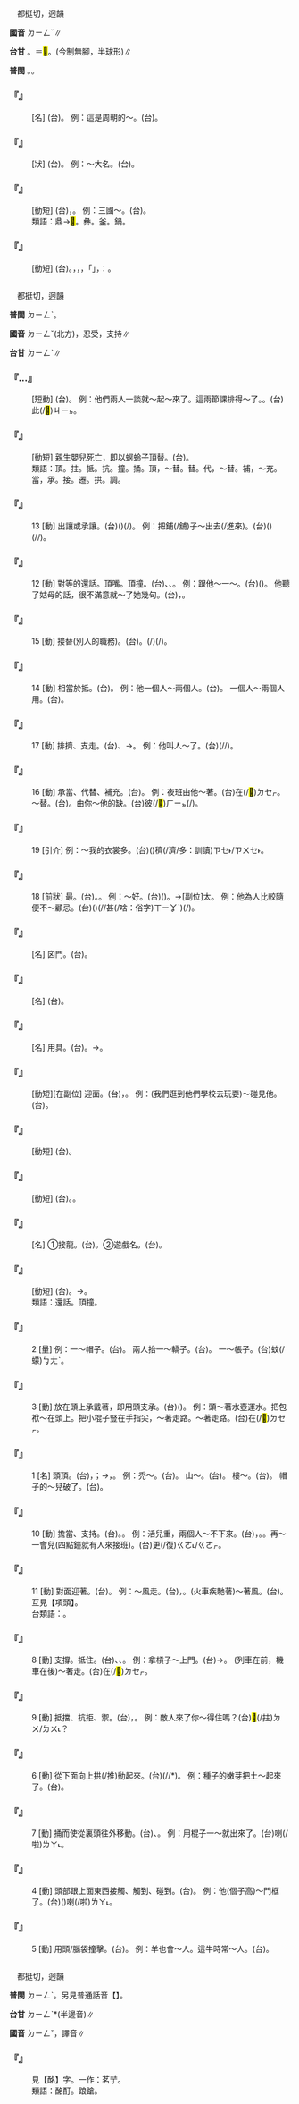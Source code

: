
=={{ruby|鼎|ㄉㄧㄥˇ}}==

　都挺切，迥韻

'''國音''' <rt>ㄉㄧㄥˇ</rt>∥

'''台甘''' {{ruby|(文)|ㄉㄧㄥˋ}}。{{ruby|(語)|ㄉㄧㆩˋ}}＝<mark>&#xf96ee;</mark>。(今制無腳，半球形)∥

'''普閩''' {{ruby|(文)|ㄉㄧㄥˋ}}。{{ruby|(白)|ㄉㄧㆩˋ}}。

    

==='''『{{ruby|鼎|ㄉㄧㄥˇ}}』'''===
: [名] (台){{ruby|古|ㄍㆦˋ}}{{ruby|代|ㄉㄞ˫}}{{ruby|三|ㄙㆩ}}{{ruby|枝|ㄍㄧ}}{{ruby|骹|ㄎㄚ}}{{ruby|兩|ㄋㆭ˫}}{{ruby|個|ㆤˊ}}{{ruby|耳|ㄏㄧ˫/ㄏㆪ˫}}{{ruby|丌|ㆤ}}{{ruby|<mark>&#xf96ee;</mark>|ㄉㄧㆩˋ}}。 例：這是周朝的～。(台){{ruby|<mark>&#xffacb;</mark>|ㄗㆤ}}{{ruby|是|ㄒㄧ˫}}{{ruby|周|ㄐㄧㄨ}}{{ruby|朝|ㄉㄧㄠˊ}}{{ruby|丌|ㆤ}}{{ruby|鼎|ㄉㄧㆩˋ}}。
    

==='''『{{ruby|鼎|ㄉㄧㄥˇ}}{{ruby|鼎|ㄉㄧㄥˇ}}』'''===
: [狀] (台){{ruby|盛|ㄒㄧㄥ˫}}{{ruby|大|ㄉㄞ˫/ㄉㄨㄚ˫}}{{ruby|丌|ㆤ}}{{ruby|意|ㄧ˪}}{{ruby|思|ㄙㄨ˪}}。 例：～大名。(台){{ruby|鼎|ㄉㄧㄥˋ}}{{ruby|鼎|ㄉㄧㄥˋ}}{{ruby|大|ㄉㄞ˫}}{{ruby|名|ㆠㄧㄥˊ}}。
    

==='''『{{ruby|鼎|ㄉㄧㄥˇ}}{{ruby|立|ㄌㄧˋ}}』'''===
: [動短] (台){{ruby|像|ㄑㄧㆧ˫/ㄑㄧㆫ˫}}{{ruby|三|ㄙㆩ}}{{ruby|枝|ㄍㄧ}}{{ruby|骹|ㄎㄚ}}{{ruby|托|ㄊㄨㆷ}}{{ruby|一|ㄐㄧㆵ ͘}}{{ruby|個|ㆤˊ}}{{ruby|鼎|ㄉㄧㆩˋ}}，{{ruby|三|ㄙㆩ}}{{ruby|方|ㄏㆲ}}{{ruby|面|ㆠㄧㄣ˫}}{{ruby|對|ㄉㄨㄧ˪}}{{ruby|立|ㄌㄧㆴ ͘}}{{ruby|丌|ㆤ}}{{ruby|局|ㄍㄧㆦㆶ ͘}}{{ruby|面|ㆠㄧㄣ˫/ㆠㄧㄢ˫}}。 例：三國～。(台){{ruby|三|ㄙㆰ}}{{ruby|國|ㄍㆦㆶ}}{{ruby|鼎|ㄉㄧㄥˋ}}{{ruby|立|ㄌㄧㆴ ͘}}。
:類語：鼎→<mark>&#xf96ee;</mark>。彝。釜。鍋。
:
    

==='''『{{ruby|鼎|ㄉㄧㄥˇ}}{{ruby|革|ㄍㄜˊ}}』'''===
: [動短] (台){{ruby|換|ㄨㆩ˫}}{{ruby|朝|ㄉㄧㄠˊ}}{{ruby|→|ㄉㄧㄠ}}{{ruby|代|ㄉㆤ˫}}。{{ruby|古|ㄍㆦˋ}}{{ruby|早|ㄗㄚˋ}}，{{ruby|鼎|ㄉㄧㄥˋ}}{{ruby|有|ㄨ˫}}{{ruby|特|ㄉㄧㆤㆶ ͘}}{{ruby|製|ㄗㆤ˪}}{{ruby|丌|ㆤ}}，{{ruby|做|ㄗㄨㆤ˪/ㄗㄜ˪}}{{ruby|傳|ㄊㄨㄢˊ}}{{ruby|國|ㄍㆦㆶ}}{{ruby|丌|ㆤ}}{{ruby|寶|ㄅㄜˋ}}{{ruby|器|ㄎㄧ˪}}，{{ruby|所|ㄙㆦˋ}}{{ruby|以|ㄧˋ}}{{ruby|國|ㄍㆦㆶ}}{{ruby|家|ㄍㄚ}}{{ruby|有|ㄨ˫}}「{{ruby|變|ㄅㄧㄢ˪}}{{ruby|革|ㄍㄧㆤㆶ}}」，{{ruby|叫|ㄍㄧㄜ˪}}{{ruby|作|ㄗㄜ˪}}：{{ruby|鼎|ㄉㄧㄥˋ}}{{ruby|革|ㄍㄧㆤㆶ}}。
    

=={{ruby|頂|ㄉㄧㄥˇ}}==

　都挺切，迥韻

'''普閩''' <rt>ㄉㄧㄥˋ</rt>。

'''國音''' <rt>ㄉㄧㄥˇ</rt>{{ruby|。|ㄉㄧㄥ}}(北方)，忍受，支持∥

'''台甘''' <rt>ㄉㄧㄥˋ</rt>∥

    

==='''『{{ruby|頂|ㄉㄧㄥˇ}}…{{ruby|牛|ㄋㄧㄡˊ}}{{ruby|兒|ㄦ}}』'''===
: [短動] (台){{ruby|衝|ㄑㄧㆲ}}{{ruby|突|ㄉㄨㆷ ͘}}。 例：他們兩人一談就～起～來了。這兩節課排得～了。{{ruby|撞|ㄓㄨㄤˋ}}{{ruby|堂|ㄊㄤˊ}}。(台)此(/<mark>&#xffb50;</mark>)<rt>ㄐㄧㆵ</rt>{{ruby|兩|ㄋㆭ˫}}{{ruby|節|ㄐㄧㄚㆵ}}{{ruby|課|ㄎㄜ˪}}{{ruby|排|ㄅㄞˊ}}{{ruby|到|ㄍㄚㆷ}}{{ruby|衝|ㄑㄧㆲ}}{{ruby|突|ㄉㄨㆷ ͘}}。
    

==='''『{{ruby|頂|ㄉㄧㄥˇ}}{{ruby|窩|ㄨㄛˋ}}{{ruby|兒|ㄦ}}』'''===
: [動短] 親生嬰兒死亡，即以螟蛉子頂替。(台){{ruby|踏|ㄉㄚㆷ ͘}}{{ruby|花|ㄏㄨㆤ}}。
:類語：頂。拄。抵。抗。撞。捅。頂，～替。替。代，～替。補，～充。當，承。接。遷。拱。調。
:
    

==='''『{{ruby|頂|ㄉㄧㄥˇ}}』'''===
:13  [動] 出讓或承讓。(台)({{ruby|店|ㄉㄧㆰ˪}}){{ruby|頂|ㄉㄧㄥˋ}}(/{{ruby|扑|ㄆㄚㆷ}}){{ruby|付|ㄏㆦ˫}}{{ruby|別|ㄅㄚㆵ}}{{ruby|人|ㄌㄤˊ}}。 例：把鋪(/舖)子～出去(/進來)。(台)({{ruby|店|ㄉㄧㆰ˪}}){{ruby|扑|ㄆㄚㆷ}}{{ruby|付|ㄏㆦ˫}}{{ruby|人|·ㄌㄤˊ}}(/{{ruby|共|ㄍㄚ˫}}{{ruby|人|ㄌㄤˊ}}{{ruby|扑|ㄆㄚㆷ}}{{ruby|來|ㄌㄞˊ}}/{{ruby|頂|ㄉㄧㄥˋ}}{{ruby|來|ㄌㄞˊ}})。
    

==='''『{{ruby|頂|ㄉㄧㄥˇ}}』'''===
:12  [動] 對等的還話。頂嘴。頂撞。(台){{ruby|抵|ㄉㄨˋ}}{{ruby|擋|ㄉㆭ˫}}、{{ruby|應|ㄧㄣ˪}}{{ruby|嘴|ㄘㄨㄧ˪}}、{{ruby|忤|ㄫㆦˋ}}{{ruby|逆|ㆣㄧㆤㆶ ͘}}。 例：跟他～一～。(台)({{ruby|我|ㆣㄨㄚˋ}}){{ruby|去|ㄎㄧ˪}}{{ruby|抵|ㄉㄨˋ}}{{ruby|伊|ㄧ}}{{ruby|一|ㄐㄧㆵ ͘}}{{ruby|下|·ㆤ˫}}。 他聽了姑母的話，很不滿意就～了她幾句。(台){{ruby|伊|ㄧ}}{{ruby|聽|ㄊㄧㆩ}}{{ruby|了|ㄌㄧㄠˋ}}{{ruby|阿|ㄚ}}{{ruby|姑|ㄍㆦ}}{{ruby|丌|ㆤ}}{{ruby|話|ㄨㆤ˫}}，{{ruby|真|ㄐㄧㄣ}}{{ruby|無|ㆠㄜˊ}}{{ruby|滿|ㄇㄨㄚˋ}}{{ruby|意|ㄧ˪}}{{ruby|著|ㄉㄧㄜㆷ ͘}}{{ruby|抵|ㄉㄨˋ}}{{ruby|伊|ㄧ}}{{ruby|幾|ㄍㄨㄧˋ}}{{ruby|句|ㄍㄨ˪}}{{ruby|仔|ㄚ}}。
    

==='''『{{ruby|頂|ㄉㄧㄥˇ}}』'''===
:15  [動] 接替(別人的職務)。(台){{ruby|代|ㄉㄞ˫}}{{ruby|辦|ㄅㄢ˫}}。{{ruby|替|ㄊㄨㆤ˪/ㄊㆤ˪}}{{ruby|人|ㄌㄤˊ}}{{ruby|擔|ㄉㆰ}}{{ruby|任|ㆢㄧㆬ˫/ㄌㄧㆬ˫}}{{ruby|載|ㄉㄞ˫}}(/{{ruby|戴|ㄉㄞ˪}}){{ruby|事|ㄐㄧ˪}}(/{{ruby|事|ㄉㄞ˫}}{{ruby|情|ㄐㄧ˪}})。
    

==='''『{{ruby|頂|ㄉㄧㄥˇ}}』'''===
:14  [動] 相當於抵。(台){{ruby|抵|ㄉㄧˋ}}。 例：他一個人～兩個人。(台){{ruby|伊|ㄧ}}{{ruby|一|ㄐㄧㆵ ͘}}{{ruby|個|ㆤˊ}}{{ruby|人|ㄌㄤˊ}}{{ruby|抵|ㄉㄨˋ/ㄉㄧˋ}}{{ruby|兩|ㄋㆭ˫}}{{ruby|人|ㄌㄤˊ}}{{ruby|額|ㆣㄧㄚㆷ ͘}}。 一個人～兩個人用。(台){{ruby|叫|ㄍㄧㄜ˪}}{{ruby|一|ㄐㄧㆵ ͘}}{{ruby|個|ㆤˊ}}{{ruby|人|ㄌㄤˊ}}{{ruby|做|ㄗㄨㆤ˪/ㄗㄜ˪}}{{ruby|兩|ㄋㆭ˫}}{{ruby|人|ㄌㄤˊ}}{{ruby|份|ㄏㄨㄣ˫}}{{ruby|丌|ㆤ}}{{ruby|工|ㄎㄤ}}{{ruby|課|ㄎㄨㆤ˪/ㄎㆤ˪}}。
    

==='''『{{ruby|頂|ㄉㄧㄥˇ}}』'''===
:17  [動] 排擠、支走。(台){{ruby|托|ㄊㄨㆷ}}、{{ruby|奓|ㄊㄚ˪}}→{{ruby|拒|ㄍㄨ˫/ㄍㄧ˫}}{{ruby|絕|ㄗㄨㄚㆵ ͘}}。 例：他叫人～了。(台){{ruby|伊|ㄧ}}{{ruby|去|ㄎㄧ˪}}{{ruby|付|ㄏㆦ˫}}{{ruby|人|ㄌㄤˊ}}{{ruby|托|ㄊㄨㆷ}}{{ruby|走|ㄗㄠˋ}}(/{{ruby|奓|ㄊㄚ˪}}{{ruby|出|ㄘㄨㆵ}}{{ruby|來|·ㄌㄞˊ}}/{{ruby|被|ㄅㄧ˫}}{{ruby|拒|ㄍㄧ˫/ㄍㄨ˫}}{{ruby|絕|ㄗㄨㄚㆵ ͘}})。
    

==='''『{{ruby|頂|ㄉㄧㄥˇ}}』'''===
:16  [動] 承當、代替、補充。(台){{ruby|頂|ㄉㄧㄥˋ}}。 例：夜班由他～著。(台){{ruby|夜|ㄧㄚ˫}}{{ruby|班|ㄅㄢ}}{{ruby|是|ㄒㄧ˫}}{{ruby|伊|ㄧ}}{{ruby|去|ㄎㄧ˪}}在(/<mark>&#xf9549;</mark>)<rt>ㄉㆤㆷ</rt>{{ruby|頂|ㄉㄧㄥˋ}}。 ～替。(台){{ruby|代|ㄉㄞ˫}}{{ruby|理|ㄌㄧˋ}}。由你～他的缺。(台){{ruby|伊|ㄧ}}彼(/<mark>&#xf8fbe;</mark>)<rt>ㄏㄧㆵ</rt>{{ruby|缺|ㄎㄨㆤㆷ}}{{ruby|由|ㄧㄨˊ}}(/{{ruby|付|ㄏㆦ˫}}){{ruby|汝|ㄌㄧˋ}}{{ruby|去|ㄎㄧ˪}}{{ruby|補|ㄅㆦˋ}}。
    

==='''『{{ruby|頂|ㄉㄧㄥˇ}}』'''===
:19  [引介] 例：～我的衣裳多。(台)({{ruby|算|ㄙㆭ˪}}{{ruby|來|ㄌㄞˊ}}{{ruby|算|ㄙㆭ˪}}{{ruby|去|ㄎㄧ˪}}{{ruby|比|ㄅㄧˋ}}{{ruby|較|ㄍㄠ˪}}{{ruby|起|·ㄎㄧˋ}}{{ruby|來|·ㄌㄞˊ}}){{ruby|衫|ㄙㆩ}}{{ruby|上|ㄒㄧㆲ˫}}穧(/濟/多：訓讀)<rt>ㄗㆤ˫/ㄗㄨㆤ˫</rt>{{ruby|丌|ㆤ}}{{ruby|是|ㄒㄧ˫}}{{ruby|我|ㆣㄨㄚˋ}}。
    

==='''『{{ruby|頂|ㄉㄧㄥˇ}}』'''===
:18  [前狀] 最。(台){{ruby|最|ㄗㄨㆤ˪}}。{{ruby|上|ㄒㄧㆲ˫}}。 例：～好。(台){{ruby|上|ㄒㄧㆲ˫}}{{ruby|好|ㄏㄜˋ}}({{ruby|丌|ㆤ}})。→[副位]太。 例：他為人比較隨便不～顧忌。(台){{ruby|伊|ㄧ}}{{ruby|做|ㄗㄨㆤ˪/ㄗㄜ˪}}{{ruby|人|ㄌㄤˊ}}({{ruby|比|ㄅㄧˋ}}{{ruby|較|ㄍㄠ˪}}{{ruby|起|·ㄎㄧˋ}}{{ruby|來|·ㄌㄞˊ}}){{ruby|無|ㆠㄜˊ}}{{ruby|真|ㄐㄧㄣ}}(/{{ruby|誠|ㄐㄧㆩˊ}}/甚(/啥：俗字)<rt>ㄒㄧㆩˋ</rt>){{ruby|拘|ㄎㄨ}}{{ruby|束|ㄙㆦㆶ}}(/{{ruby|禁|ㄍㄧㆬ˪}}{{ruby|忌|ㄎㄧ˫}})。
    

==='''『{{ruby|頂|ㄉㄧㄥˇ}}{{ruby|門|ㄇㄣˊ}}』'''===
: [名] 囟門。(台){{ruby|囟|ㄒㄧㄣ˪}}。
    

==='''『{{ruby|頂|ㄉㄧㄥˇ}}{{ruby|棚|ㄆㄥˊ}}』'''===
: [名] (台){{ruby|天|ㄊㄧㄢ}}{{ruby|棚|ㄅㆲˊ}}。
    

==='''『{{ruby|頂|ㄉㄧㄥˇ}}{{ruby|針|ㄓㄣ}}』'''===
: [名] 用具。(台){{ruby|布|ㄅㆦ˪}}{{ruby|指|ㄗㆮˋ}}。→{{ruby|銅|ㄉㄤˊ}}{{ruby|指|ㄗㆮˋ}}。
    

==='''『{{ruby|頂|ㄉㄧㄥˇ}}{{ruby|頭|ㄊㄡˊ}}』'''===
: [動短][在副位] 迎面。(台){{ruby|面|ㆠㄧㄣ˫}}{{ruby|對|ㄉㄨㄧ˪}}{{ruby|面|ㆠㄧㄣ˫}}，{{ruby|相|ㄒㄧㄜ/ㄙㆩ}}{{ruby|抵|ㄉㄨˋ}}{{ruby|頭|ㄊㄠˊ}}。 例：(我們逛到他們學校去玩耍)～碰見他。(台){{ruby|抵|ㄉㄨˋ}}{{ruby|好|ㄏㄜˋ}}{{ruby|相|ㄒㄧㄜ/ㄙㆩ}}{{ruby|撞|ㄐㄧㄥ}}{{ruby|→|ㄐㄧㄥ˫}}{{ruby|頭|ㄊㄠˊ}}{{ruby|去|ㄎㄧ˪}}{{ruby|遇|ㆠㄨ˫/ㆣㄨ˫}}{{ruby|著|ㄉㄧㄜㆷ}}。
    

==='''『{{ruby|頂|ㄉㄧㄥˇ}}{{ruby|撞|ㄓㄨㄤˋ}}』'''===
: [動短] (台){{ruby|用|ㄧㄥ˫/ㄧㆲ˫}}{{ruby|激|ㄍㄧㆤㆶ}}{{ruby|烈|ㄌㄧㄚㆵ ͘}}{{ruby|丌|ㆤ}}{{ruby|語|ㆣㄧˋ/ㆣㄨˋ}}{{ruby|氣|ㄎㄧ˪}}{{ruby|反|ㄏㄨㄢˋ}}{{ruby|駁|ㄅㆦㆶ}}{{ruby|長|ㄉㄧㆲˋ}}{{ruby|輩|ㄅㄨㆤ˪}}。
    

==='''『{{ruby|頂|ㄉㄧㄥˇ}}{{ruby|真|ㄓㄣ}}』'''===
: [動短] (台){{ruby|頂|ㄉㄧㄥˋ}}{{ruby|真|ㄐㄧㄣ}}。{{ruby|認|ㆢㄧㄣ˫/ㄌㄧㄣ˫}}{{ruby|真|ㄐㄧㄣ}}。
    

==='''『{{ruby|頂|ㄉㄧㄥˇ}}{{ruby|牛|ㄋㄧㄡˊ}}{{ruby|兒|ㄦ}}』'''===
: [名] ①接龍。(台){{ruby|骨|ㄍㄨㆵ}}{{ruby|牌|ㄅㄞˊ}}{{ruby|丌|ㆤ}}{{ruby|方|ㄏㆲ}}{{ruby|法|ㄏㄨㄚㆵ}}{{ruby|丌|ㆤ}}{{ruby|一|ㄐㄧㆵ ͘}}{{ruby|種|ㄐㄧㆲˋ}}。②遊戲名。(台){{ruby|兩|ㄋㆭ˫}}{{ruby|人|ㄌㄤˊ}}{{ruby|用|ㄧㄥ˫/ㄧㆲ˫}}{{ruby|頭|ㄊㄠˊ}}{{ruby|或|ㄧㄚㆷ ͘}}{{ruby|是|ㄒㄧ˫}}{{ruby|手|ㄑㄧㄨˋ}}{{ruby|骨|ㄍㄨㆵ}}{{ruby|托|ㄊㄨㆷ}}{{ruby|棍|ㄍㄨㄣ˪}}{{ruby|仔|ㄚ}}{{ruby|比|ㄅㄧˋ}}{{ruby|手|ㄑㄧㄨˋ}}{{ruby|尾|ㆠㄨㆤˋ/ㆠㆤˋ}}{{ruby|力|ㄌㄚㆵ ͘}}。
    

==='''『{{ruby|頂|ㄉㄧㄥˇ}}{{ruby|嘴|ㄗㄨㄟˇ}}』'''===
: [動短] (台){{ruby|合|ㄍㄚㆷ}}{{ruby|序|ㄒㄧ˫}}{{ruby|大|ㄉㄨㄚ˫}}{{ruby|人|ㄌㄤˊ}}{{ruby|應|ㄧㄣ˪}}{{ruby|嘴|ㄘㄨㄧ˪}}。{{ruby|拄|ㄉㄨˋ}}{{ruby|擋|ㄉㆭ˫}}→{{ruby|忤|ㄫㆦˋ}}{{ruby|逆|ㆣㄧㆤㆶ ͘}}。
:類語：還話。頂撞。
:
    

==='''『{{ruby|頂|ㄉㄧㄥˇ}}』'''===
:2  [量] 例：一～帽子。(台){{ruby|一|ㄐㄧㆵ ͘}}{{ruby|頂|ㄉㄧㄥˋ}}{{ruby|帽|ㆠㄜ˫}}{{ruby|仔|ㄚ}}。 兩人抬一～轎子。(台){{ruby|兩|ㄋㆭ˫}}{{ruby|個|ㆤˊ}}{{ruby|人|ㄌㄤˊ}}{{ruby|<mark>&#xffbaf;</mark>|ㄍㆭ}}{{ruby|一|ㄐㄧㆵ ͘}}{{ruby|頂|ㄉㄧㄥˋ}}{{ruby|轎|ㄍㄧㄜ˫}}。 一～帳子。(台){{ruby|一|ㄐㄧㆵ ͘}}{{ruby|領|ㄋㄧㄚˋ}}蚊(/蠓)<rt>ㆠㄤˋ</rt>{{ruby|罩|ㄉㄠ˪/ㄉㄚ˪}}。
    

==='''『{{ruby|頂|ㄉㄧㄥˇ}}』'''===
:3  [動] 放在頭上承戴著，即用頭支承。(台)({{ruby|用|ㄧㄥ˫/ㄧㆲ˫}}{{ruby|頭|ㄊㄠˊ}}{{ruby|殼|ㄎㄚㆶ}}){{ruby|托|ㄊㄨㆷ/ㄊㆤ˪}}。 例：頭～著水壺運水。把包袱～在頭上。把小棍子豎在手指尖，～著走路。～著走路。(台){{ruby|托|ㄊㆩˋ}}在(/<mark>&#xf9549;</mark>)<rt>ㄉㆤㆷ</rt>{{ruby|行|ㄍㄧㆩˊ}}。
    

==='''『{{ruby|頂|ㄉㄧㄥˇ}}』'''===
:1  [名] 頭頂。(台){{ruby|頭|ㄊㄠˊ}}{{ruby|頂|ㄉㄧㄥˋ}}，{{ruby|頭|ㄊㄠˊ}}{{ruby|殼|ㄎㄚㆶ}}{{ruby|頂|ㄉㄧㄥˋ}}；→{{ruby|頂|ㄉㄧㄥˋ}}{{ruby|懸|ㄍㄨㄢˊ}}，{{ruby|上|ㄒㄧㆲ˫}}{{ruby|頂|ㄉㄧㄥˋ}}{{ruby|懸|ㄍㄨㄢˊ}}{{ruby|丌|ㆤ}}{{ruby|所|ㄙㆦˋ}}{{ruby|在|ㄗㄞ˫}}。 例：禿～。(台){{ruby|禿|ㄊㄨㆷ}}{{ruby|頭|ㄊㄠˊ}}。 山～。(台){{ruby|山|ㄙㄨㆩ}}{{ruby|頂|ㄉㄧㄥˋ}}。 樓～。(台){{ruby|樓|ㄌㄠˊ}}{{ruby|仔|ㄚ}}{{ruby|頂|ㄉㄧㄥˋ}}。 帽子的～兒破了。(台){{ruby|帽|ㆠㄜ˫}}{{ruby|仔|ㄚ}}{{ruby|頂|ㄉㄧㄥˋ}}{{ruby|破|ㄆㄨㄚ˪}}{{ruby|去|ㄎㄧ˪}}。
    

==='''『{{ruby|頂|ㄉㄧㄥˇ}}』'''===
:10  [動] 擔當、支持。(台){{ruby|拄|ㄉㄨ˪}}。{{ruby|擋|ㄉㆲ˪}}。 例：活兒重，兩個人～不下來。(台){{ruby|物|ㄇㆭㆷ ͘/ㄇㄧㆷ ͘}}{{ruby|粗|ㄘㆦ}}{{ruby|重|ㄉㄤ˫}}，{{ruby|兩|ㄋㆭ˫}}{{ruby|個|ㆤˊ}}{{ruby|人|ㄌㄤˊ}}{{ruby|扶|ㄏㄨˊ}}{{ruby|<mark>&#xffa45;</mark>|ㆠㆤ˫/ㆠㄨㆤ˫}}{{ruby|落|ㄌㄜㆷ ͘}}{{ruby|來|·ㄌㄞˊ}}。{{ruby|拄|ㄉㄨ˪}}{{ruby|<mark>&#xffa45;</mark>|ㆠㆤ˫/ㆠㄨㆤ˫}}{{ruby|著|ㄉㄧㄠˊ}}。再～一會兒(四點鐘就有人來接班)。(台)更(/復)<rt>ㄍㄜ˪/ㄍㄜㆷ</rt>{{ruby|再|ㄗㄞ˪}}{{ruby|擋|ㄉㆲ˪}}{{ruby|一|ㄐㄧㆵ ͘}}{{ruby|困|ㄎㄨㄣ˪}}。
    

==='''『{{ruby|頂|ㄉㄧㄥˇ}}』'''===
:11  [動] 對面迎著。(台){{ruby|對|ㄉㄨㄧ˪}}{{ruby|面|ㆠㄧㄣ˫}}{{ruby|相|ㄒㄧㄜ/ㄙㆩ}}{{ruby|衝|ㄑㄧㆲ}}{{ruby|→|ㄑㄧㄤ}}。 例：～風走。(台){{ruby|<mark>&#xffeae;</mark>|ㄉㄨ}}{{ruby|風|ㄏㆲ/ㄏㄨㄤ}}{{ruby|行|ㄍㄧㆩˊ}}{{ruby|路|ㄌㆦ˫}}，{{ruby|<mark>&#xffeae;</mark>|ㄉㄨ}}{{ruby|對|ㄉㄨㄧ˪}}{{ruby|面|ㆠㄧㄣ˫}}{{ruby|風|ㄏㆲ/ㄏㄨㄤ}}。(火車疾馳著)～著風。(台){{ruby|<mark>&#xffeae;</mark>|ㄉㄨ}}{{ruby|風|ㄏㆲ/ㄏㄨㄤ}}。互見【項頭】。
:台類語：{{ruby|沖|ㄑㄧㄤˊ}}{{ruby|風|ㄏㆲ/ㄏㄨㄤ}}。
:
    

==='''『{{ruby|頂|ㄉㄧㄥˇ}}』'''===
:8  [動] 支撐。抵住。(台){{ruby|拄|ㄉㄨˋ}}、{{ruby|撐|ㄊㆪ˪/ㄊㆥ˪}}、{{ruby|<mark>&#xffeae;</mark>|ㄉㄨ}}。 例：拿槓子～上門。(台){{ruby|用|ㄧㄥ˫/ㄧㆲ˫}}{{ruby|棍|ㄍㄨㄣ˪}}{{ruby|仔|ㄚ}}{{ruby|擋|ㄉㆭ˫}}→{{ruby|拄|ㄉㄨˋ}}{{ruby|門|ㄇㆭˊ}}。 (列車在前，機車在後)～著走。(台){{ruby|<mark>&#xffeae;</mark>|ㄉㄨ}}在(/<mark>&#xf9549;</mark>)<rt>ㄉㆤㆷ</rt>{{ruby|行|ㄍㄧㆩˊ}}。
    

==='''『{{ruby|頂|ㄉㄧㄥˇ}}』'''===
:9  [動] 抵擋、抗拒、禦。(台){{ruby|<mark>&#xffeae;</mark>|ㄉㄨ}}，{{ruby|抵|ㄉㆤˋ/ㄉㄧˋ}}{{ruby|抗|ㄎㆲ˪}}。 例：敵人來了你～得住嗎？(台){{ruby|敵|ㄉㄧㆤㆶ ͘}}{{ruby|人|ㆢㄧㄣˊ/ㄌㄧㄣˊ}}{{ruby|若|ㄋㄚ˫}}{{ruby|來|ㄌㄞˊ}}{{ruby|汝|ㄌㄧˋ}}<mark>&#xffeae;</mark>(/拄)<rt>ㄉㄨ/ㄉㄨ˪</rt>{{ruby|會|ㄨㆤ˫/ㆤ˫}}{{ruby|住|ㄉㄧㄠˊ}}{{ruby|<mark>&#xffa45;</mark>|ㆠㆤ˫/ㆠㄨㆤ˫}}？
    

==='''『{{ruby|頂|ㄉㄧㄥˇ}}』'''===
:6  [動] 從下面向上拱(/推)動起來。(台){{ruby|<mark>&#xffcb9;</mark>|ㄍㄧㄥ}}(/{{ruby|撐|ㄊㆪ˪/ㄊㆥ˪}}/{{ruby|挺|ㄊㆥ˪}}*){{ruby|懸|ㄍㄨㄢˊ}}。 例：種子的嫩芽把土～起來了。(台){{ruby|種|ㄐㄧㄥˋ}}{{ruby|子|ㄐㄧˋ}}{{ruby|丌|ㆤ}}{{ruby|幼|ㄧㄨ˪}}{{ruby|牙|ㆣㆤˊ}}{{ruby|將|ㄐㄧㆲ}}{{ruby|塗|ㄊㆦˊ}}{{ruby|<mark>&#xffcb9;</mark>|ㄍㄧㄥ}}{{ruby|高|ㄍㄨㄢˊ}}{{ruby|發|ㄅㄨㆷ}}{{ruby|出|ㄘㄨㆵ}}{{ruby|來|·ㄌㄞˊ}}。
    

==='''『{{ruby|頂|ㄉㄧㄥˇ}}』'''===
:7  [動] 捅而使從裏頭往外移動。(台){{ruby|托|ㄊㄨㆷ}}、{{ruby|撞|ㄉㆲ˫}}。 例：用棍子一～就出來了。(台){{ruby|用|ㄧㆲ˫}}{{ruby|棍|ㄍㄨㄣ˪}}{{ruby|仔|ㄚ}}{{ruby|共|ㄍㄚ˫}}{{ruby|托|ㄊㄨㆷ}}{{ruby|一|ㄐㄧㆵ ͘}}{{ruby|下|·ㆤ˫}}{{ruby|著|ㄉㄧㄜㆷ ͘}}{{ruby|出|ㄘㄨㆵ}}{{ruby|來|·ㄌㄞˊ}}喇(/啦)<rt>ㄌㄚ˪</rt>。
    

==='''『{{ruby|頂|ㄉㄧㄥˇ}}』'''===
:4  [動] 頭部跟上面東西接觸、觸到、碰到。(台){{ruby|抵|ㄉㄨˋ}}{{ruby|著|ㄉㄧㄜㆷ}}。 例：他(個子高)～{{ruby|著|ㄓㄠˊ}}門框了。(台){{ruby|伊|ㄧ}}({{ruby|大|ㄉㄨㄚ˫}}{{ruby|漢|ㄏㄢ˪}}){{ruby|頭|ㄊㄠˊ}}{{ruby|殼|ㄎㄚㆶ}}{{ruby|去|ㄎㄧ˪}}{{ruby|抵|ㄉㄨˋ}}{{ruby|著|ㄉㄧㄜㆷ}}{{ruby|門|ㄇㆭˊ}}{{ruby|頂|ㄉㄧㄥˋ}}喇(/啦)<rt>ㄌㄚ˪</rt>。
    

==='''『{{ruby|頂|ㄉㄧㄥˇ}}』'''===
:5  [動] 用頭/腦袋撞擊。(台){{ruby|觸|ㄉㄚㆶ}}。 例：羊也會～人。這牛時常～人。(台){{ruby|羊|ㄧㆫˊ/ㄧㆧˊ}}{{ruby|亦|ㄧㄚ˫}}{{ruby|會|ㄨㆤ˫/ㆤ˫}}{{ruby|觸|ㄉㄚㆶ}}{{ruby|人|·ㄌㄤˊ}}。
    

=={{ruby|酊|ㄉㄧㄥˇ}}==

　都挺切，迥韻

'''普閩''' <rt>ㄉㄧㄥˋ</rt>。另見普通話音【{{ruby|酊|ㄉㄧㄥ}}】。

'''台甘''' <rt>ㄉㄧㄥˋ</rt>{{ruby|。|ㄉㄧㄥ}}*(半邊音)∥

'''國音''' <rt>ㄉㄧㄥˇ</rt>{{ruby|。|ㄉㄧㄥ}}，譯音∥

    

==='''『{{ruby|酩|ㄇㄧㄥˇ}}{{ruby|酊|ㄉㄧㄥˇ}}』'''===
:  見【酩】字。一作：茗艼。
:類語：酩酊。踉蹌。
:
    
